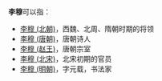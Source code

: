 '''李穆'''可以指：
* [[李穆_(北朝)|李穆 (北朝)]]，西魏、北周、隋朝时期的将领
* [[李穆_(唐朝)|李穆 (唐朝)]]，唐朝诗人
* [[李穆_(赵王)|李穆 (赵王)]]，唐朝宗室
* [[李穆_(北宋)|李穆 (北宋)]]，北宋初期的官员
* [[李穆_(明朝)|李穆 (明朝)]]，字元载，书法家

{{disambig|Cat=二字李姓人名消歧義|mu}}